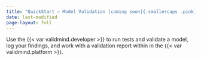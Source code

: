 ```yaml
---
title: "QuickStart — Model Validation [coming soon]{.smallercaps .pink}"
date: last-modified
page-layout: full
---
```


Use the {{< var validmind.developer >}} to run tests and validate a model, log your findings, and work with a validation report within in the {{< var validmind.platform >}}.